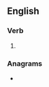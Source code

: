 ==English==

===Verb===
{{head|en|verb form}}

# {{en-past of|democratise}}

===Anagrams===
* {{anagrams|en|a=acddeeimorst|desmoceratid|misdecorated}}